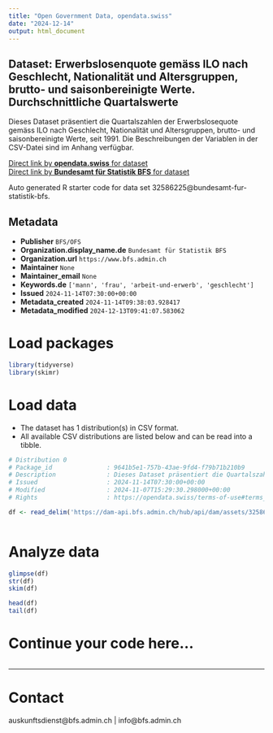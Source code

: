 ```yaml
---
title: "Open Government Data, opendata.swiss"
date: "2024-12-14"
output: html_document
---
```


## Dataset: Erwerbslosenquote gemäss ILO nach Geschlecht, Nationalität und Altersgruppen, brutto- und saisonbereinigte Werte. Durchschnittliche Quartalswerte

Dieses Dataset präsentiert die Quartalszahlen der Erwerbslosequote gemäss ILO nach Geschlecht, Nationalität und Altersgruppen, brutto- und saisonbereinigte Werte, seit 1991. Die Beschreibungen der Variablen in der CSV-Datei sind im Anhang verfügbar.

[Direct link by **opendata.swiss** for dataset](https://opendata.swiss/de/dataset/erwerbslosenquote-gemass-ilo-nach-geschlecht-nationalitat-und-altersgruppen-brutto-und-saisonbe12)<br>
[Direct link by **Bundesamt für Statistik BFS** for dataset](https://www.bfs.admin.ch/asset/de/ts-x-03.03.01.03b)

Auto generated R starter code for data set 32586225@bundesamt-fur-statistik-bfs.

## Metadata

- **Publisher** `BFS/OFS`
- **Organization.display_name.de** `Bundesamt für Statistik BFS`
- **Organization.url** `https://www.bfs.admin.ch`
- **Maintainer** `None`
- **Maintainer_email** `None`
- **Keywords.de** `['mann', 'frau', 'arbeit-und-erwerb', 'geschlecht']`
- **Issued** `2024-11-14T07:30:00+00:00`
- **Metadata_created** `2024-11-14T09:38:03.928417`
- **Metadata_modified** `2024-12-13T09:41:07.583062`


# Load packages

```r

library(tidyverse)
library(skimr)

```

# Load data

-   The dataset has 1 distribution(s) in CSV format.
-   All available CSV distributions are listed below and can be read into a tibble.

```r

# Distribution 0
# Package_id               : 9641b5e1-757b-43ae-9fd4-f79b71b210b9
# Description              : Dieses Dataset präsentiert die Quartalszahlen der Erwerbslosequote gemäss ILO nach Geschlecht, Nationalität und Altersgruppen, brutto- und saisonbereinigte Werte, seit 1991. Die Beschreibungen der Variablen in der CSV-Datei sind im Anhang verfügbar.
# Issued                   : 2024-11-14T07:30:00+00:00
# Modified                 : 2024-11-07T15:29:30.298000+00:00
# Rights                   : https://opendata.swiss/terms-of-use#terms_by_ask

df <- read_delim('https://dam-api.bfs.admin.ch/hub/api/dam/assets/32586232/master')



```

# Analyze data

```r

glimpse(df)
str(df)
skim(df)

head(df)
tail(df)

```

# Continue your code here...

```r

```

------------------------------------------------------------------------

# Contact

auskunftsdienst@bfs.admin.ch | info@bfs.admin.ch
